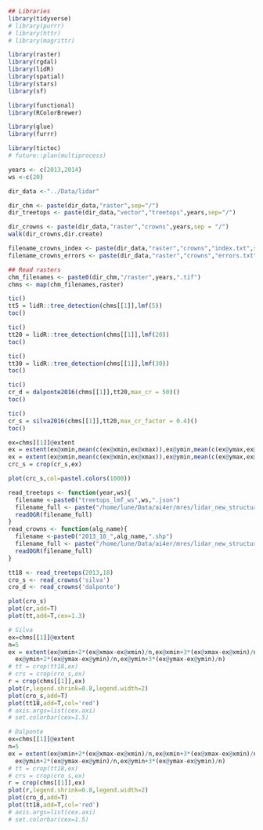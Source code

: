 ```r
## Libraries
library(tidyverse)
# library(purrr)
# library(httr)
# library(magrittr)

library(raster)
library(rgdal)
library(lidR)
library(spatial)
library(stars)
library(sf)

library(functional)
library(RColorBrewer)

library(glue)
library(furrr)

library(tictoc)
# future::plan(multiprocess)
```

```r
years <- c(2013,2014)
ws <-c(20)
```

```r

dir_data <-"../Data/lidar"
```
```r
dir_chm <- paste(dir_data,"raster",sep="/")
dir_treetops <- paste(dir_data,"vector","treetops",years,sep="/")

dir_crowns <- paste(dir_data,"raster","crowns",years,sep = "/")
walk(dir_crowns,dir.create)

filename_crowns_index <- paste(dir_data,"raster","crowns","index.txt",sep="/")
filename_crowns_errors <- paste(dir_data,"raster","crowns","errors.txt",sep="/")

```
```r
## Read rasters
chm_filenames <- paste0(dir_chm,"/raster",years,".tif")
chms <- map(chm_filenames,raster)
```

```r
tic()
tt5 = lidR::tree_detection(chms[[1]],lmf(5))
toc()

tic()
tt20 = lidR::tree_detection(chms[[1]],lmf(20))
toc()

tic()
tt30 = lidR::tree_detection(chms[[1]],lmf(30))
toc()

```
```r
tic()
cr_d = dalponte2016(chms[[1]],tt20,max_cr = 50)()
toc()

tic()
cr_s = silva2016(chms[[1]],tt20,max_cr_factor = 0.4)() 
toc()
```
```r
ex=chms[[1]]@extent
ex = extent(ex@xmin,mean(c(ex@xmin,ex@xmax)),ex@ymin,mean(c(ex@ymax,ex@ymin)))
ex = extent(ex@xmin,mean(c(ex@xmin,ex@xmax)),ex@ymin,mean(c(ex@ymax,ex@ymin)))
crc_s = crop(cr_s,ex)
```

```r


plot(crc_s,col=pastel.colors(1000))
```



```r

read_treetops <- function(year,ws){
  filename <-paste0("treetops_lmf_ws",ws,".json")
  filename_full <- paste("/home/lune/Data/ai4er/mres/lidar_new_structure/danum","treetops",year,filename,sep = "/")
  readOGR(filename_full)
}
read_crowns <- function(alg_name){
  filename <-paste0("2013_18_",alg_name,".shp")
  filename_full <- paste("/home/lune/Data/ai4er/mres/lidar_new_structure/danum","crowns","vector","old",filename,sep = "/")
  readOGR(filename_full)
}
```
```r
tt18 <- read_treetops(2013,18)
cro_s <- read_crowns('silva')
cro_d <- read_crowns('dalponte')
```

```r
plot(cro_s)
plot(cr,add=T)
plot(tt,add=T,cex=1.3)
```


```r

# Silva
ex=chms[[1]]@extent
n=5
ex = extent(ex@xmin+2*(ex@xmax-ex@xmin)/n,ex@xmin+3*(ex@xmax-ex@xmin)/n,
  ex@ymin+2*(ex@ymax-ex@ymin)/n,ex@ymin+3*(ex@ymax-ex@ymin)/n)
# tt = crop(tt18,ex)
# crs = crop(cro_s,ex)
r = crop(chms[[1]],ex)
plot(r,legend.shrink=0.8,legend.width=2)
plot(cro_s,add=T)
plot(tt18,add=T,col='red')
# axis.args=list(cex.axi)
# set.colorbar(cex=1.5)
```
```r

# Dalponte
ex=chms[[1]]@extent
n=5
ex = extent(ex@xmin+2*(ex@xmax-ex@xmin)/n,ex@xmin+3*(ex@xmax-ex@xmin)/n,
  ex@ymin+2*(ex@ymax-ex@ymin)/n,ex@ymin+3*(ex@ymax-ex@ymin)/n)
# tt = crop(tt18,ex)
# crs = crop(cro_s,ex)
r = crop(chms[[1]],ex)
plot(r,legend.shrink=0.8,legend.width=2)
plot(cro_d,add=T)
plot(tt18,add=T,col='red')
# axis.args=list(cex.axi)
# set.colorbar(cex=1.5)
```


